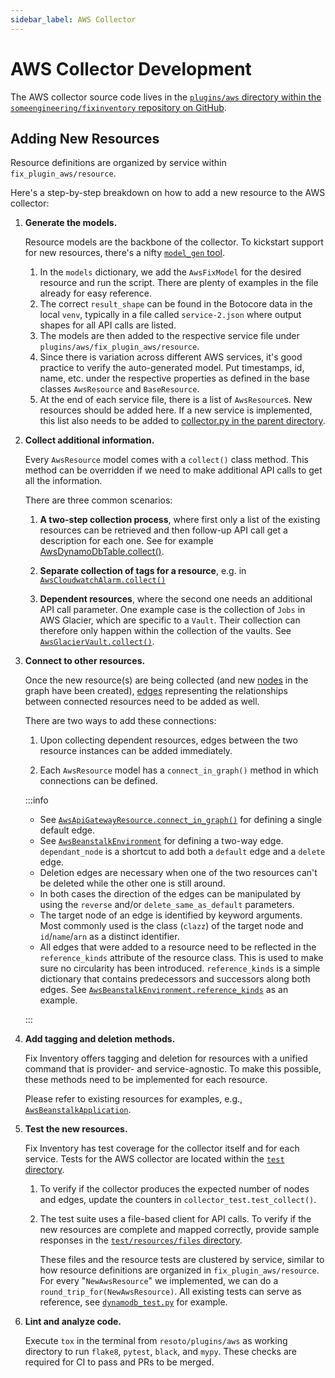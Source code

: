 ```yaml
---
sidebar_label: AWS Collector
---
```


# AWS Collector Development

The AWS collector source code lives in the [`plugins/aws` directory within the `someengineering/fixinventory` repository on GitHub](https://github.com/someengineering/fixinventory/tree/main/plugins/aws).

## Adding New Resources

Resource definitions are organized by service within `fix_plugin_aws/resource`.

Here's a step-by-step breakdown on how to add a new resource to the AWS collector:

1. **Generate the models.**

   Resource models are the backbone of the collector. To kickstart support for new resources, there's a nifty [`model_gen` tool](https://github.com/someengineering/fixinventory/tree/main/plugins/aws/tools/model_gen.py).

   1. In the `models` dictionary, we add the `AwsFixModel` for the desired resource and run the script. There are plenty of examples in the file already for easy reference.
   2. The correct `result_shape` can be found in the Botocore data in the local `venv`, typically in a file called `service-2.json` where output shapes for all API calls are listed.
   3. The models are then added to the respective service file under `plugins/aws/fix_plugin_aws/resource`.
   4. Since there is variation across different AWS services, it's good practice to verify the auto-generated model. Put timestamps, id, name, etc. under the respective properties as defined in the base classes `AwsResource` and `BaseResource`.
   5. At the end of each service file, there is a list of `AwsResource`s. New resources should be added here. If a new service is implemented, this list also needs to be added to [ collector.py in the parent directory](https://github.com/someengineering/fixinventory/blob/main/plugins/aws/fix_plugin_aws/collector.py).

2. **Collect additional information.**

   Every `AwsResource` model comes with a `collect()` class method. This method can be overridden if we need to make additional API calls to get all the information.

   There are three common scenarios:

   1. **A two-step collection process**, where first only a list of the existing resources can be retrieved and then follow-up API call get a description for each one. See for example [AwsDynamoDbTable.collect()](https://github.com/someengineering/fixinventory/blob/705350c7ec1a67a292d2e4c7e5323e4e95769e77/plugins/aws/fix_plugin_aws/resource/dynamodb.py#L304).

   2. **Separate collection of tags for a resource**, e.g. in [`AwsCloudwatchAlarm.collect()`](https://github.com/someengineering/fixinventory/blob/705350c7ec1a67a292d2e4c7e5323e4e95769e77/plugins/aws/fix_plugin_aws/resource/cloudwatch.py#L169)

   3. **Dependent resources**, where the second one needs an additional API call parameter. One example case is the collection of `Jobs` in AWS Glacier, which are specific to a `Vault`. Their collection can therefore only happen within the collection of the vaults. See [`AwsGlacierVault.collect()`](https://github.com/someengineering/fixinventory/blob/705350c7ec1a67a292d2e4c7e5323e4e95769e77/plugins/aws/fix_plugin_aws/resource/glacier.py#L198).

3. **Connect to other resources.**

   Once the new resource(s) are being collected (and new [nodes](../../concepts/asset-inventory-graph/index.mdx#nodes) in the graph have been created), [edges](../../concepts/asset-inventory-graph/index.mdx#edges) representing the relationships between connected resources need to be added as well.

   There are two ways to add these connections:

   1. Upon collecting dependent resources, edges between the two resource instances can be added immediately.

   2. Each `AwsResource` model has a `connect_in_graph()` method in which connections can be defined.

   :::info

   - See [`AwsApiGatewayResource.connect_in_graph()`](https://github.com/someengineering/fixinventory/blob/705350c7ec1a67a292d2e4c7e5323e4e95769e77/plugins/aws/fix_plugin_aws/resource/apigateway.py#L163) for defining a single default edge.
   - See [`AwsBeanstalkEnvironment`](https://github.com/someengineering/fixinventory/blob/705350c7ec1a67a292d2e4c7e5323e4e95769e77/plugins/aws/fix_plugin_aws/resource/elasticbeanstalk.py#L288) for defining a two-way edge. `dependant_node` is a shortcut to add both a `default` edge and a `delete` edge.
   - Deletion edges are necessary when one of the two resources can't be deleted while the other one is still around.
   - In both cases the direction of the edges can be manipulated by using the `reverse` and/or `delete_same_as_default` parameters.
   - The target node of an edge is identified by keyword arguments. Most commonly used is the class (`clazz`) of the target node and `id`/`name`/`arn` as a distinct identifier.
   - All edges that were added to a resource need to be reflected in the `reference_kinds` attribute of the resource class. This is used to make sure no circularity has been introduced. `reference_kinds` is a simple dictionary that contains predecessors and successors along both edges. See [`AwsBeanstalkEnvironment.reference_kinds`](https://github.com/someengineering/fixinventory/blob/705350c7ec1a67a292d2e4c7e5323e4e95769e77/plugins/aws/fix_plugin_aws/resource/elasticbeanstalk.py#L205) as an example.

   :::

4. **Add tagging and deletion methods.**

   Fix Inventory offers tagging and deletion for resources with a unified command that is provider- and service-agnostic. To make this possible, these methods need to be implemented for each resource.

   Please refer to existing resources for examples, e.g., [`AwsBeanstalkApplication`](https://github.com/someengineering/fixinventory/blob/705350c7ec1a67a292d2e4c7e5323e4e95769e77/plugins/aws/fix_plugin_aws/resource/elasticbeanstalk.py#L104-L128).

5. **Test the new resources.**

   Fix Inventory has test coverage for the collector itself and for each service. Tests for the AWS collector are located within the [`test` directory](https://github.com/someengineering/fixinventory/tree/main/plugins/aws/test).

   1. To verify if the collector produces the expected number of nodes and edges, update the counters in `collector_test.test_collect()`.

   2. The test suite uses a file-based client for API calls. To verify if the new resources are complete and mapped correctly, provide sample responses in the [`test/resources/files` directory](https://github.com/someengineering/fixinventory/tree/main/plugins/aws/test/resources/files).

      These files and the resource tests are clustered by service, similar to how resource definitions are organized in `fix_plugin_aws/resource`. For every "`NewAwsResource`" we implemented, we can do a `round_trip_for(NewAwsResource)`. All existing tests can serve as reference, see [`dynamodb_test.py`](https://github.com/someengineering/fixinventory/blob/main/plugins/aws/test/resources/dynamodb_test.py) for example.

6. **Lint and analyze code.**

   Execute `tox` in the terminal from `resoto/plugins/aws` as working directory to run `flake8`, `pytest`, `black`, and `mypy`. These checks are required for CI to pass and PRs to be merged.
